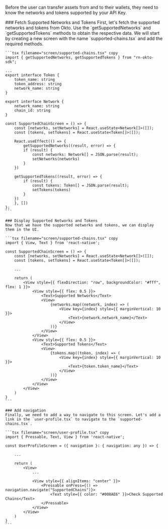 
Before the user can transfer assets from and to their wallets, they need to know the networks and tokens supported by your API Key.

<Steps>
    ### Fetch Supported Networks and Tokens
    First, let's fetch the supported networks and tokens from Okto. Use the `getSupportedNetworks` and `getSupportedTokens` methods to obtain the respective data.
    We will start by creating a new screen with the name `supported-chains.tsx` and add the required methods.

    ```tsx filename="screen/supported-chains.tsx" copy
    import { getSupportedNetworks, getSupportedTokens } from "rn-okto-sdk";

    ...
    export interface Token {
        token_name: string
        token_address: string
        network_name: string
    }

    export interface Network {
        network_name: string
        chain_id: string
    }

    const SupportedChainScreen = () => {
        const [networks, setNetworks] = React.useState<Network[]>([]);
        const [tokens, setTokens] = React.useState<Token[]>([]);

        React.useEffect(() => {
            getSupportedNetworks((result, error) => {
            if (result) {
                const networks: Network[] = JSON.parse(result);
                setNetworks(networks)
            }
        })

        getSupportedTokens((result, error) => {
            if (result) {
                const tokens: Token[] = JSON.parse(result);
                setTokens(tokens)
            }
        })
        }, [])
    };
    ```

    ### Display Supported Networks and Tokens
    Now that we have the supported networks and tokens, we can display them in the UI.

    ```tsx filename="screen/supported-chains.tsx" copy
    import { View, Text } from 'react-native';

    const SupportedChainScreen = () => {
        const [networks, setNetworks] = React.useState<Network[]>([]);
        const [tokens, setTokens] = React.useState<Token[]>([]);
        
        ...

        return (
            <View style={{ flexDirection: "row", backgroundColor: "#fff", flex: 1 }}>
                <View style={{ flex: 0.5 }}>
                    <Text>Supported Networks</Text>
                    <View>
                        {networks.map((network, index) => (
                            <View key={index} style={{ marginVertical: 10 }}>
                                <Text>{network.network_name}</Text>
                            </View>
                        ))}
                    </View>
                </View>
                <View style={{ flex: 0.5 }}>
                    <Text>Supported Tokens</Text>
                    <View>
                        {tokens.map((token, index) => (
                            <View key={index} style={{ marginVertical: 10 }}>
                                <Text>{token.token_name}</Text>
                            </View>
                        ))}
                    </View>
                </View>
            </View>
        )
    }
    ```

    ### Add navigation
    Finally, we need to add a way to navigate to this screen. Let's add a link in the `user-profile.tsx` to navigate to the `supported-chains.tsx`.

    ```tsx filename="screen/user-profile.tsx" copy
    import { Pressable, Text, View } from 'react-native';

    const UserProfileScreen = ({ navigation }: { navigation: any }) => {
        
        ...
        
        return (
            <View>
                ...

                <View style={{ alignItems: "center" }}>
                    <Pressable onPress={() => navigation.navigate("SupportedChains")}>
                        <Text style={{ color: "#008AE6" }}>Check Supported Chains</Text>
                    </Pressable>
                </View>
            </View>
        )
    }
    ```
</Steps>

